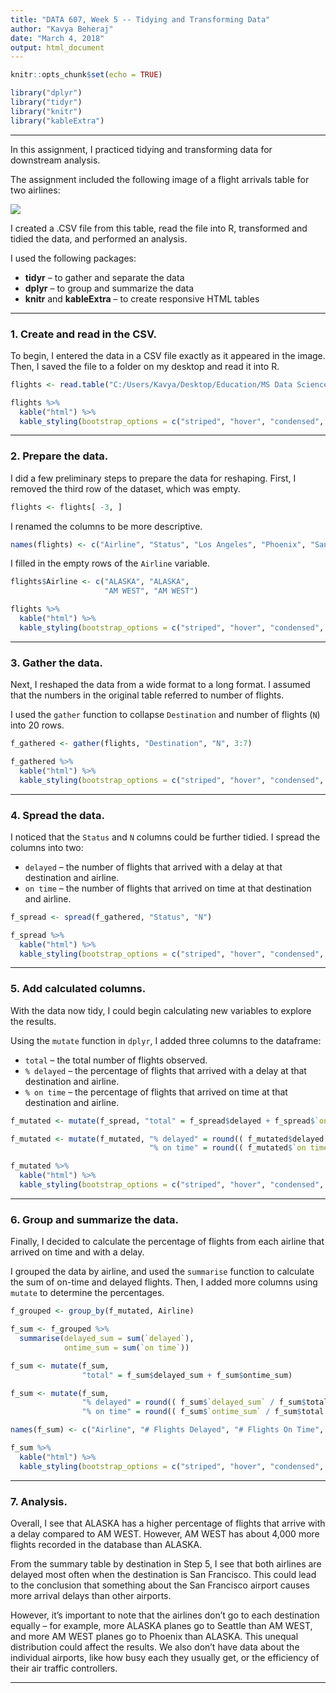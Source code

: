 ```yaml
---
title: "DATA 607, Week 5 -- Tidying and Transforming Data"
author: "Kavya Beheraj"
date: "March 4, 2018"
output: html_document
---
```


```r
knitr::opts_chunk$set(echo = TRUE)

library("dplyr")
library("tidyr")
library("knitr")
library("kableExtra")

```

****

In this assignment, I practiced tidying and transforming data for downstream analysis.

The assignment included the following image of a flight arrivals table for two airlines:

![](C:/Users/Kavya/Desktop/Education/MS Data Science/DATA 607 - Data Acquisition and Management/Assignments/Assignment 05/assignment05_table.png)

I created a .CSV file from this table, read the file into R, transformed and tidied the data, and performed an analysis.

I used the following packages:

* **tidyr** -- to gather and separate the data
* **dplyr** -- to group and summarize the data
* **knitr** and **kableExtra** -- to create responsive HTML tables

****

### **1. Create and read in the CSV.**

To begin, I entered the data in a CSV file exactly as it appeared in the image. Then, I saved the file to a folder on my desktop and read it into R.

```r
flights <- read.table("C:/Users/Kavya/Desktop/Education/MS Data Science/DATA 607 - Data Acquisition and Management/Assignments/Assignment 05/flightdelays.csv",sep = ",", fill = TRUE, header = TRUE)

flights %>% 
  kable("html") %>% 
  kable_styling(bootstrap_options = c("striped", "hover", "condensed", "responsive"))

```

****

### **2. Prepare the data.**

I did a few preliminary steps to prepare the data for reshaping. First, I removed the third row of the dataset, which was empty.

```r
flights <- flights[ -3, ]
```

I renamed the columns to be more descriptive.

```r
names(flights) <- c("Airline", "Status", "Los Angeles", "Phoenix", "San Diego", "San Francisco", "Seattle")
```

I filled in the empty rows of the `Airline` variable.

```r
flights$Airline <- c("ALASKA", "ALASKA", 
                     "AM WEST", "AM WEST")

flights %>% 
  kable("html") %>% 
  kable_styling(bootstrap_options = c("striped", "hover", "condensed", "responsive"))
```


****

### **3. Gather the data.**

Next, I reshaped the data from a wide format to a long format. I assumed that the numbers in the original table referred to number of flights. 

I used the `gather` function to collapse `Destination` and number of flights (`N`) into 20 rows.

```r

f_gathered <- gather(flights, "Destination", "N", 3:7)

f_gathered %>% 
  kable("html") %>% 
  kable_styling(bootstrap_options = c("striped", "hover", "condensed", "responsive"))

```

****

### **4. Spread the data.**

I noticed that the `Status` and `N` columns could be further tidied. I spread the columns into two: 

* `delayed` -- the number of flights that arrived with a delay at that destination and airline.
* `on time` -- the number of flights that arrived on time at that destination and airline.

```r

f_spread <- spread(f_gathered, "Status", "N")

f_spread %>% 
  kable("html") %>% 
  kable_styling(bootstrap_options = c("striped", "hover", "condensed", "responsive"))

```

****

### **5. Add calculated columns.**

With the data now tidy, I could begin calculating new variables to explore the results.

Using the `mutate` function in `dplyr`, I added three columns to the dataframe:

* `total` -- the total number of flights observed.
* `% delayed` -- the percentage of flights that arrived with a delay at that destination and airline.
* `% on time` -- the percentage of flights that arrived on time at that destination and airline.


```r

f_mutated <- mutate(f_spread, "total" = f_spread$delayed + f_spread$`on time`)

f_mutated <- mutate(f_mutated, "% delayed" = round(( f_mutated$delayed / f_mutated$total ) * 100, 2), 
                               "% on time" = round(( f_mutated$`on time` / f_mutated$total ) * 100, 2) )

f_mutated %>% 
  kable("html") %>% 
  kable_styling(bootstrap_options = c("striped", "hover", "condensed", "responsive"))

```

****

### **6. Group and summarize the data.**

Finally, I decided to calculate the percentage of flights from each airline that arrived on time and with a delay. 

I grouped the data by airline, and used the `summarise` function to calculate the sum of on-time and delayed flights. Then, I added more columns using `mutate` to determine the percentages.

```r

f_grouped <- group_by(f_mutated, Airline)

f_sum <- f_grouped %>% 
  summarise(delayed_sum = sum(`delayed`), 
            ontime_sum = sum(`on time`))

f_sum <- mutate(f_sum, 
                "total" = f_sum$delayed_sum + f_sum$ontime_sum)

f_sum <- mutate(f_sum, 
                "% delayed" = round(( f_sum$`delayed_sum` / f_sum$total ) * 100, 2),
                "% on time" = round(( f_sum$`ontime_sum` / f_sum$total ) * 100, 2) )

names(f_sum) <- c("Airline", "# Flights Delayed", "# Flights On Time", "Total # Flights", "% Flights Delayed", "% Flights on Time")

f_sum %>% 
  kable("html") %>% 
  kable_styling(bootstrap_options = c("striped", "hover", "condensed", "responsive"))

```

****

### **7. Analysis.**

Overall, I see that ALASKA has a higher percentage of flights that arrive with a delay compared to AM WEST. However, AM WEST has about 4,000 more flights recorded in the database than ALASKA. 

From the summary table by destination in Step 5, I see that both airlines are delayed most often when the destination is San Francisco. This could lead to the conclusion that something about the San Francisco airport causes more arrival delays than other airports.

However, it's important to note that the airlines don't go to each destination equally -- for example, more ALASKA planes go to Seattle than AM WEST, and more AM WEST planes go to Phoenix than ALASKA. This unequal distribution could affect the results. We also don't have data about the individual airports, like how busy each they usually get, or the efficiency of their air traffic controllers.

****



